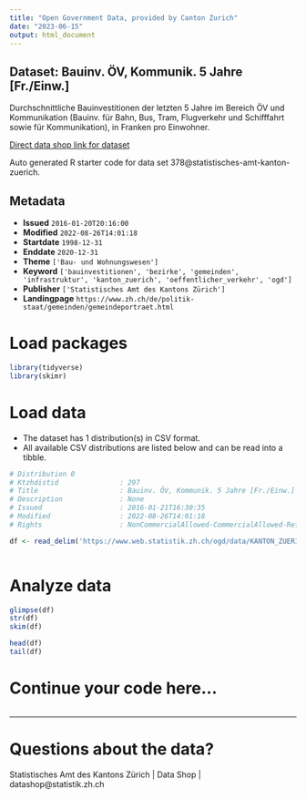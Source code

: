 ```yaml
---
title: "Open Government Data, provided by Canton Zurich"
date: "2023-06-15"
output: html_document
---
```


## Dataset: Bauinv. ÖV, Kommunik. 5 Jahre [Fr./Einw.]

Durchschnittliche Bauinvestitionen der letzten 5 Jahre im Bereich ÖV und Kommunikation (Bauinv. für Bahn, Bus, Tram, Flugverkehr und Schifffahrt sowie für Kommunikation), in Franken pro Einwohner.

[Direct data shop link for dataset](https://www.zh.ch/de/politik-staat/opendata.html#/datasets/378@statistisches-amt-kanton-zuerich)

Auto generated R starter code for data set 378@statistisches-amt-kanton-zuerich.

## Metadata

- **Issued** `2016-01-20T20:16:00`
- **Modified** `2022-08-26T14:01:18`
- **Startdate** `1998-12-31`
- **Enddate** `2020-12-31`
- **Theme** `['Bau- und Wohnungswesen']`
- **Keyword** `['bauinvestitionen', 'bezirke', 'gemeinden', 'infrastruktur', 'kanton_zuerich', 'oeffentlicher_verkehr', 'ogd']`
- **Publisher** `['Statistisches Amt des Kantons Zürich']`
- **Landingpage** `https://www.zh.ch/de/politik-staat/gemeinden/gemeindeportraet.html`


# Load packages

```r

library(tidyverse)
library(skimr)

```

# Load data

-   The dataset has 1 distribution(s) in CSV format.
-   All available CSV distributions are listed below and can be read into a tibble.

```r

# Distribution 0
# Ktzhdistid               : 297
# Title                    : Bauinv. ÖV, Kommunik. 5 Jahre [Fr./Einw.]
# Description              : None
# Issued                   : 2016-01-21T16:30:35
# Modified                 : 2022-08-26T14:01:18
# Rights                   : NonCommercialAllowed-CommercialAllowed-ReferenceRequired

df <- read_delim('https://www.web.statistik.zh.ch/ogd/data/KANTON_ZUERICH_179.csv')



```

# Analyze data

```r

glimpse(df)
str(df)
skim(df)

head(df)
tail(df)

```

# Continue your code here...

```r

```

------------------------------------------------------------------------

# Questions about the data?

Statistisches Amt des Kantons Zürich | Data Shop | datashop@statistik.zh.ch
